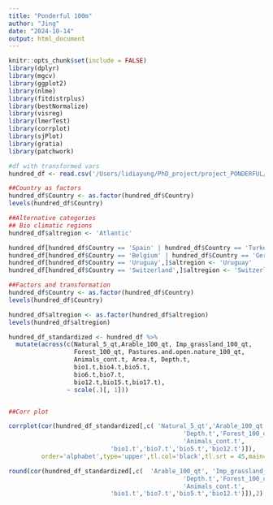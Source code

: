 ```yaml
---
title: "Ponderful 100m"
author: "Jing"
date: "2024-10-14"
output: html_document
---
```


```r
knitr::opts_chunk$set(include = FALSE)
library(dplyr)
library(mgcv)
library(ggplot2)
library(nlme)
library(fitdistrplus)
library(bestNormalize)
library(visreg)
library(lmerTest)
library(corrplot)
library(sjPlot)
library(gratia) 
library(patchwork)
```

```r
#df with transformed vars
hundred_df <- read.csv('/Users/lidiayung/PhD_project/project_PONDERFUL/ponderful_OUTPUT/Phy_Che_oct_qt.csv')

##Country as factors
hundred_df$Country <- as.factor(hundred_df$Country)
levels(hundred_df$Country)

##Alternative categories
## Bio climatic regions
hundred_df$altregion <- 'Atlantic'

hundred_df[hundred_df$Country == 'Spain' | hundred_df$Country == 'Turkey', "altregion"] <- 'Mediterranean'
hundred_df[hundred_df$Country == 'Belgium' | hundred_df$Country == 'Germany', "altregion"] <- 'BelGE'
hundred_df[hundred_df$Country == 'Uruguay',]$altregion <- 'Uruguay'
hundred_df[hundred_df$Country == 'Switzerland',]$altregion <- 'Switzerland'

##Factors and transformation 
hundred_df$Country <- as.factor(hundred_df$Country)
levels(hundred_df$Country)

hundred_df$altregion <- as.factor(hundred_df$altregion)
levels(hundred_df$altregion)

hundred_df_standardized <- hundred_df %>%
  mutate(across(c(Natural_5_qt,Arable_100_qt, Imp_grassland_100_qt, 
                  Forest_100_qt, Pastures.and.open.nature_100_qt, 
                  Animals_cont.t, Area.t, Depth.t, 
                  bio1.t,bio4.t,bio5.t,
                  bio6.t,bio7.t,
                  bio12.t,bio15.t,bio17.t), 
                ~ scale(.)[, 1]))


##Corr plot

```
```r
corrplot(cor(hundred_df_standardized[,c( 'Natural_5_qt','Arable_100_qt', 'Imp_grassland_100_qt',
                                                'Depth.t','Forest_100_qt','Area.t','Pastures.and.open.nature_100_qt',
                                                'Animals_cont.t',
                            'bio1.t','bio7.t','bio5.t','bio12.t')]),
         order='alphabet',type='upper',tl.col='black',tl.srt = 45,main='Full')
```
```r
round(cor(hundred_df_standardized[,c(  'Arable_100_qt', 'Imp_grassland_100_qt',
                                                'Depth.t','Forest_100_qt','Area.t','Pastures.and.open.nature_100_qt',
                                                'Animals_cont.t',
                            'bio1.t','bio7.t','bio5.t','bio12.t')]),2)
```

